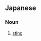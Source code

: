 ==Japanese==
{{ja-kanjitab|おとり|そう|さ|yomi=y}}

===Noun===
{{ja-noun|おとりそうさ}}

# {{lb|ja|law enforcement|sort=おとりそうさ}} [[sting]] {{gloss|police operation}}